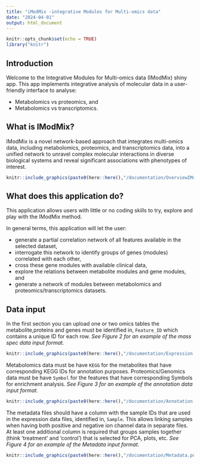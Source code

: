 ```yaml
---
title: "iModMix -integrative Modules for Multi-omics data"
date: "2024-04-01"
output: html_document
---
```


```r
knitr::opts_chunk$set(echo = TRUE)
library("knitr")

```

## Introduction

Welcome to the Integrative Modules for Multi-omics data (IModMix) shiny app. This app implements integrative analysis of molecular data in a user-friendly interface to analyse:

- Metabolomics vs proteomics, and
- Metabolomics vs transcriptomics.


## What is IModMix?
IModMix is a novel network-based approach that integrates multi-omics data, including metabolomics, proteomics, and transcriptomics data, into a unified network to unravel complex molecular interactions in diverse biological systems and reveal significant associations with phenotypes of interest. 

```r
knitr::include_graphics(paste0(here::here(),"/documentation/OverviewIModMix.png"), error = FALSE)
```


## What does this application do?
This application allows users with little or no coding skills to try, explore and play with the IModMix method.

In general terms, this application will let the user:

- generate a partial correlation network of all features available in the selected dataset,
- interrogate this network to identify groups of genes (modules) correlated with each other,
- cross these gene modules with available clinical data,
- explore the relations between metabolite modules and gene modules, and
- generate a network of modules between metabolomics and proteomics/transcriptomics datasets.


## Data input 

In the first section you can upload one or two omics tables
the metabolite,proteins and genes must be identified in, `Feature_ID` which contains a unique ID for each row. *See Figure 2 for an example of the mass spec data input format.* 


```r
knitr::include_graphics(paste0(here::here(),"/documentation/Expression.png"), error = FALSE)
```

Metabolomics data must be have `KEGG` for the metabolites that have corresponding KEGG IDs for annotation purposes.
Proteomics/Genomics data must be have `Symbol` for the features that have corresponding Symbols for enrichment analysis.
*See Figure 3 for an example of the annotation data input format.*

```r
knitr::include_graphics(paste0(here::here(),"/documentation/Annotation.png"), error = FALSE)
```


The metadata files should have a column with the sample IDs that are used in the expression data files, identified in, `Sample`. This allows linking samples when having both positive and negative ion channel data in separate files. At least one additional column is required that groups samples together (think 'treatment' and 'control') that is selected for PCA, plots, etc.
*See Figure 4 for an example of the Metadata input format.*


```r
knitr::include_graphics(paste0(here::here(),"/documentation/Metadata.png"), error = FALSE)
```

